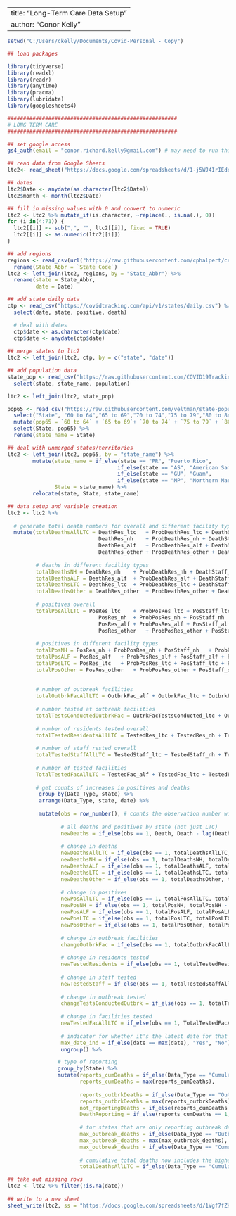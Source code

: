 
---
title: "Long-Term Care Data Setup"
author: "Conor Kelly"
---

```r

setwd("C:/Users/ckelly/Documents/Covid-Personal - Copy")

## load packages

library(tidyverse)
library(readxl)
library(readr)
library(anytime)
library(pracma)
library(lubridate)
library(googlesheets4)

######################################################
# LONG TERM CARE
######################################################

## set google access
gs4_auth(email = "conor.richard.kelly@gmail.com") # may need to run this directly from the console, not sure why

## read data from Google Sheets
ltc2<- read_sheet("https://docs.google.com/spreadsheets/d/1-j5WJ4IrIEdqg_-BaF9_5mw124SbrMKMgl__gFHKrZY/edit?ts=5ef63635#gid=957451839", sheet = "Publish Data", col_types = "c")

## dates
ltc2$Date <- anydate(as.character(ltc2$Date))
ltc2$month <- month(ltc2$Date)

## fill in missing values with 0 and convert to numeric
ltc2 <- ltc2 %>% mutate_if(is.character, ~replace(., is.na(.), 0))
for (i in(4:71)) {
  ltc2[[i]] <- sub(",", "", ltc2[[i]], fixed = TRUE)
  ltc2[[i]] <- as.numeric(ltc2[[i]])
}

## add regions
regions <- read_csv(url("https://raw.githubusercontent.com/cphalpert/census-regions/master/us%20census%20bureau%20regions%20and%20divisions.csv")) %>%
  rename(State_Abbr = `State Code`)
ltc2 <- left_join(ltc2, regions, by = "State_Abbr") %>%
  rename(state = State_Abbr,
         date = Date)

## add state daily data
ctp <- read_csv("https://covidtracking.com/api/v1/states/daily.csv") %>%
  select(date, state, positive, death)

  # deal with dates
  ctp$date <- as.character(ctp$date)
  ctp$date <- anydate(ctp$date)
  
## merge states to ltc2
ltc2 <- left_join(ltc2, ctp, by = c("state", "date"))

## add population data
state_pop <- read_csv("https://raw.githubusercontent.com/COVID19Tracking/associated-data/master/us_census_data/us_census_2018_population_estimates_states.csv") %>%
  select(state, state_name, population)

ltc2 <- left_join(ltc2, state_pop)

pop65 <- read_csv("https://raw.githubusercontent.com/veltman/state-population-by-age/master/2010.csv") %>%
  select("State", "60 to 64","65 to 69","70 to 74","75 to 79","80 to 84","85+") %>%
  mutate(pop65 = `60 to 64` + `65 to 69`+ `70 to 74` + `75 to 79` + `80 to 84` + `85+`) %>%
  select(State, pop65) %>%
  rename(state_name = State)

## deal with unmerged states/territories
ltc2 <- left_join(ltc2, pop65, by = "state_name") %>%
        mutate(state_name = if_else(state == "PR", "Puerto Rico",
                                   if_else(state == "AS", "American Samoa",
                                   if_else(state == "GU", "Guam",
                                   if_else(state == "MP", "Northern Mariana Islands", state_name)))),
               State = state_name) %>%
        relocate(state, State, state_name)

## data setup and variable creation
ltc2 <- ltc2 %>% 
  
  # generate total death numbers for overall and different facility types
  mutate(totalDeathsAllLTC = DeathRes_ltc	+ ProbDeathRes_ltc + DeathStaff_ltc	+ ProbDeathStaff_ltc + DeathResStaff_ltc	+ ProbDeathResStaff_ltc +
                             DeathRes_nh	+ ProbDeathRes_nh + DeathStaff_nh	+ ProbDeathStaff_nh + DeathResStaff_nh	+ ProbDeathResStaff_nh +
                             DeathRes_alf	+ ProbDeathRes_alf + DeathStaff_alf	+ ProbDeathStaff_alf + DeathResStaff_alf	+ ProbDeathResStaff_alf +
                             DeathRes_other	+ ProbDeathRes_other + DeathStaff_other	+ ProbDeathStaff_other + DeathResStaff_other	+ ProbDeathResStaff_other,
         
         # deaths in different facility types
         totalDeathsNH = DeathRes_nh	+ ProbDeathRes_nh + DeathStaff_nh	+ ProbDeathStaff_nh + DeathResStaff_nh	+ ProbDeathResStaff_nh,
         totalDeathsALF = DeathRes_alf	+ ProbDeathRes_alf + DeathStaff_alf	+ ProbDeathStaff_alf + DeathResStaff_alf	+ ProbDeathResStaff_alf,
         totalDeathsLTC = DeathRes_ltc	+ ProbDeathRes_ltc + DeathStaff_ltc	+ ProbDeathStaff_ltc + DeathResStaff_ltc	+ ProbDeathResStaff_ltc,
         totalDeathsOther = DeathRes_other	+ ProbDeathRes_other + DeathStaff_other	+ ProbDeathStaff_other + DeathResStaff_other	+ ProbDeathResStaff_other,
 
         # positives overall
         totalPosAllLTC = PosRes_ltc	+ ProbPosRes_ltc + PosStaff_ltc	+ ProbPosStaff_ltc + PosResStaff_ltc	+ ProbPosResStaff_ltc +
                             PosRes_nh	+ ProbPosRes_nh + PosStaff_nh	+ ProbPosStaff_nh + PosResStaff_nh	+ ProbPosResStaff_nh +
                             PosRes_alf	+ ProbPosRes_alf + PosStaff_alf	+ ProbPosStaff_alf + PosResStaff_alf	+ ProbPosResStaff_alf +
                             PosRes_other	+ ProbPosRes_other + PosStaff_other	+ ProbPosStaff_other + PosResStaff_other + ProbPosResStaff_other,
         
         # positives in different facility types
         totalPosNH = PosRes_nh	+ ProbPosRes_nh + PosStaff_nh	+ ProbPosStaff_nh + PosResStaff_nh	+ ProbPosResStaff_nh,
         totalPosALF = PosRes_alf	+ ProbPosRes_alf + PosStaff_alf	+ ProbPosStaff_alf + PosResStaff_alf	+ ProbPosResStaff_alf,
         totalPosLTC = PosRes_ltc	+ ProbPosRes_ltc + PosStaff_ltc	+ ProbPosStaff_ltc + PosResStaff_ltc	+ ProbPosResStaff_ltc,
         totalPosOther = PosRes_other	+ ProbPosRes_other + PosStaff_other	+ ProbPosStaff_other + PosResStaff_other	+ ProbPosResStaff_other,
         
         
         # number of outbreak facilities
         totalOutbrkFacAllLTC = OutbrkFac_alf + OutbrkFac_ltc + OutbrkFac_nh + OutbrkFac_other,
         
         # number tested at outbreak facilities
         totalTestsConductedOutbrkFac = OutrkFacTestsConducted_ltc + OutrkFacTestsConducted_alf + OutrkFacTestsConducted_nh + OutrkFacTestsConducted_other,
         
         # number of residents tested overall
         totalTestedResidentsAllLTC = TestedRes_ltc + TestedRes_nh + TestedRes_alf + TestedRes_other,
         
         # number of staff rested overall
         totalTestedStaffAllLTC = TestedStaff_ltc + TestedStaff_nh + TestedStaff_alf + TestedStaff_other,
         
         # number of tested facilities
         TotalTestedFacAllLTC = TestedFac_alf + TestedFac_ltc + TestedFac_nh + TestedFac_other) %>%
         
         # get counts of increases in positives and deaths
          group_by(Data_Type, state) %>%
          arrange(Data_Type, state, date) %>%
  
          mutate(obs = row_number(), # counts the observation number within each group, can't lag the first observation
                 
                 # all deaths and positives by state (not just LTC)
                 newDeaths = if_else(obs == 1, Death, Death - lag(Death)),
                 
                 # change in deaths
                 newDeathsAllLTC = if_else(obs == 1, totalDeathsAllLTC, totalDeathsAllLTC - lag(totalDeathsAllLTC)),
                 newDeathsNH = if_else(obs == 1, totalDeathsNH, totalDeathsNH - lag(totalDeathsNH)),
                 newDeathsALF = if_else(obs == 1, totalDeathsALF, totalDeathsALF - lag(totalDeathsALF)),
                 newDeathsLTC = if_else(obs == 1, totalDeathsLTC, totalDeathsLTC - lag(totalDeathsLTC)),
                 newDeathsOther = if_else(obs == 1, totalDeathsOther, totalDeathsOther - lag(totalDeathsOther)),
                 
                 # change in positives                          
                 newPosAllLTC = if_else(obs == 1, totalPosAllLTC, totalPosAllLTC - lag(totalPosAllLTC)),
                 newPosNH = if_else(obs == 1, totalPosNH, totalPosNH - lag(totalPosNH)),
                 newPosALF = if_else(obs == 1, totalPosALF, totalPosALF - lag(totalPosALF)),
                 newPosLTC = if_else(obs == 1, totalPosLTC, totalPosLTC - lag(totalPosLTC)),
                 newPosOther = if_else(obs == 1, totalPosOther, totalPosOther - lag(totalPosOther)),
                 
                 # change in outbreak facilities
                 changeOutbrkFac = if_else(obs == 1, totalOutbrkFacAllLTC, totalOutbrkFacAllLTC - lag(totalOutbrkFacAllLTC)),
                 
                 # change in residents tested
                 newTestedResidents = if_else(obs == 1, totalTestedResidentsAllLTC, totalTestedResidentsAllLTC - lag(totalTestedResidentsAllLTC)),
                 
                 # change in staff tested
                 newTestedStaff = if_else(obs == 1, totalTestedStaffAllLTC, totalTestedStaffAllLTC - lag(totalTestedStaffAllLTC)),
                 
                 # change in outbreak tested
                 changeTestsConductedOutbrk = if_else(obs == 1, totalTestsConductedOutbrkFac, totalTestsConductedOutbrkFac - lag(totalTestsConductedOutbrkFac)),
                 
                 # change in facilities tested
                 newTestedFacAllLTC = if_else(obs == 1, TotalTestedFacAllLTC, TotalTestedFacAllLTC - lag(TotalTestedFacAllLTC)),
                 
                 # indicator for whether it's the latest date for that state
                 max_date_ind = if_else(date == max(date), "Yes", "No")) %>%
                 ungroup() %>%  

                # type of reporting
                group_by(State) %>%
                mutate(reports_cumDeaths = if_else(Data_Type == "Cumulative" & totalDeathsAllLTC >= 1, 1,0),
                       reports_cumDeaths = max(reports_cumDeaths),
                       
                       reports_outbrkDeaths = if_else(Data_Type == "Outbreak" & totalDeathsAllLTC >= 1 & reports_cumDeaths != 1, 1,0),
                       reports_outbrkDeaths = max(reports_outbrkDeaths),
                       not_reportingDeaths = if_else(reports_cumDeaths != 1 & reports_outbrkDeaths != 1, 1, 0),
                       DeathReporting = if_else(reports_cumDeaths == 1, "Cumulative", if_else(reports_outbrkDeaths == 1, "Outbreak", "Not Reporting Deaths")),
                       
                       # for states that are only reporting outbreak deaths
                       max_outbreak_deaths = if_else(Data_Type == "Outbreak", max(totalDeathsAllLTC),0),
                       max_outbreak_deaths = max(max_outbreak_deaths),
                       max_outbreak_deaths = if_else(Data_Type == "Cumulative" & totalDeathsAllLTC >= 1, 0, max_outbreak_deaths),
                       
                       # cumulative total deaths now includes the highest number of outbreak deaths listed if necessary (will need caveat)
                       totalDeathsAllLTC = if_else(Data_Type == "Cumulative", totalDeathsAllLTC + max_outbreak_deaths, totalDeathsAllLTC))

## take out missing rows
ltc2 <- ltc2 %>% filter(!is.na(date)) 
                        
## write to a new sheet
sheet_write(ltc2, ss = "https://docs.google.com/spreadsheets/d/1Vgf7fZKPIdgSYFbTv-CoXknfEsGaPSjteqP2b1b9cW8/edit#gid=0", sheet = "LTC2")

```
